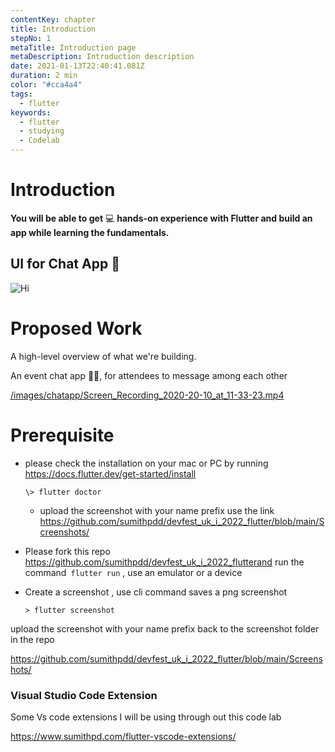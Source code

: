 ```yaml
---
contentKey: chapter
title: Introduction
stepNo: 1
metaTitle: Introduction page
metaDescription: Introduction description
date: 2021-01-13T22:40:41.081Z
duration: 2 min
color: "#cca4a4"
tags:
  - flutter
keywords:
  - flutter
  - studying
  - Codelab
---
```

# Introduction

**You will be able to get** 💻 **hands-on experience with Flutter and build an app while learning the fundamentals.**

## UI for Chat App 💬

![Hi](https://res.cloudinary.com/sitecore/image/upload/c_limit,q_80,w_2000/v1642812522/Codelab/FF363CB8-B4DF-40FC-822D-A15D5B0A22AC_mmqrqq.jpg)

# Proposed Work

A high-level overview of what we're building.

An event chat app 🧑‍💻, for attendees to message among each other

[/images/chatapp/Screen_Recording_2020-20-10_at_11-33-23.mp4](/images/chatapp/Screen_Recording_2020-20-10_at_11-33-23.mp4)

# Prerequisite

* please check the installation on your mac or PC by running <https://docs.flutter.dev/get-started/install>

  ```
  \> flutter doctor
  ```

  * upload the screenshot with your name prefix use the link https://github.com/sumithpdd/devfest_uk_i_2022_flutter/blob/main/Screenshots/
* Please fork this repo https://github.com/sumithpdd/devfest_uk_i_2022_flutterand run the command` flutter run` , use an emulator or a device
* Create a screenshot , use cli command saves a png screenshot

  ```
  > flutter screenshot
  ```

upload the screenshot with your name prefix back to the screenshot folder in the repo

https://github.com/sumithpdd/devfest_uk_i_2022_flutter/blob/main/Screenshots/

### Visual Studio Code Extension

Some Vs code extensions I will be using through out this code lab

<https://www.sumithpd.com/flutter-vscode-extensions/>